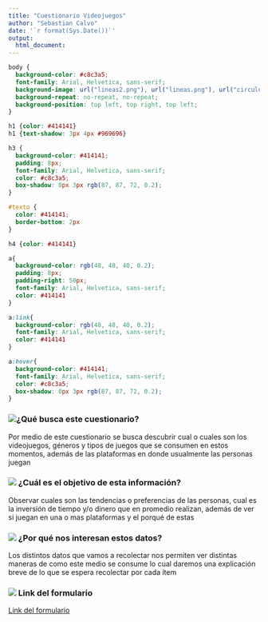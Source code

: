 ```yaml
---
title: "Cuestionario Videojuegos"
author: "Sebastian Calvo"
date: '`r format(Sys.Date())`'
output:
  html_document:
---
```

```css
body {
  background-color: #c8c3a5;
  font-family: Arial, Helvetica, sans-serif;
  background-image: url("lineas2.png"), url("lineas.png"), url("circulos.png");
  background-repeat: no-repeat, no-repeat;
  background-position: top left, top right, top left;
}

h1 {color: #414141}
h1 {text-shadow: 3px 4px #969696}

h3 {
  background-color: #414141;
  padding: 8px;
  font-family: Arial, Helvetica, sans-serif;
  color: #c8c3a5;
  box-shadow: 0px 3px rgb(87, 87, 72, 0.2);
}

#texto {
  color: #414141;
  border-bottom: 2px
}

h4 {color: #414141}

a{
  background-color: rgb(48, 48, 40, 0.2);
  padding: 8px;
  padding-right: 50px;
  font-family: Arial, Helvetica, sans-serif;
  color: #414141
}

a:link{
  background-color: rgb(48, 48, 40, 0.2);
  font-family: Arial, Helvetica, sans-serif;
  color: #414141
}

a:hover{
  background-color: #414141;
  font-family: Arial, Helvetica, sans-serif;
  color: #c8c3a5;
  box-shadow: 0px 3px rgb(87, 87, 72, 0.2);
}
```
### <img src="squarel.png" />¿Qué busca este cuestionario? {#texto}
Por medio de este cuestionario se busca descubrir cual o cuales son los videojuegos, géneros y tipos de juegos
que se consumen en estos momentos, además de las plataformas en donde usualmente las personas juegan

### <img src="squarel.png" /> ¿Cuál es el objetivo de esta información? {#texto} 
Observar cuales son las tendencias o preferencias de las personas, cual es la inversión de tiempo y/o dinero 
que en promedio realizan, además de ver si juegan en una o mas plataformas y el porqué de estas

### <img src="squarel.png" /> ¿Por qué nos interesan estos datos? {#texto}
Los distintos datos que vamos a recolectar nos permiten ver distintas maneras de como este medio se consume 
lo cual daremos una explicación breve de lo que se espera recolectar por cada ítem

### <img src="squarel.png" /> Link del formulario 

<a href ="https://docs.google.com/forms/d/e/1FAIpQLSfLvusKTyUyjkAvmi6BkSaZTSx6WlgSS7hd67fhct9cFixUww/viewform?usp=header">Link del formulario</a>


